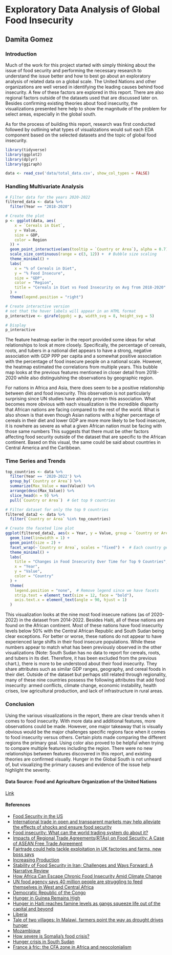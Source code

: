 # Exploratory Data Analysis of Global Food Insecurity
## Damita Gomez

### Introduction

Much of the work for this project started with simply thinking about the issue of food security and performing the necessary research to understand the issue better and how to best go about an exploratory analysis of related data on a global scale. The United Nations and other organizations are well versed in identifying the leading causes behind food insecurity. A few of these factors are explored in this report. There are also regional factors outside of the datasets used that are discussed later on. Besides confirming existing theories about food insecurity, the visualizations presented here help to show the magnitude of the problem for select areas, especially in the global south.

As for the process of building this report, research was first conducted followed by outlining what types of visualizations would suit each EDA component based on the selected datasets and the topic of global food insecurity.

```r
library(tidyverse)
library(ggplot2)
library(dplyr)
library(ggiraph)

data <- read_csv('data/total_data.csv', show_col_types = FALSE)
```

### Handling Multivariate Analysis
```r
# Filter data for the years 2020-2022
filtered_data <- data %>% 
  filter(Year == "2018-2020")

# Create the plot
p <- ggplot(data, aes(
    x = `Cereals in Diet`, 
    y = Value, 
    size = GDP, 
    color = Region
  )) +
  geom_point_interactive(aes(tooltip = `Country or Area`), alpha = 0.7) +  # Interactive hover labels
  scale_size_continuous(range = c(3, 12)) +  # Bubble size scaling
  theme_minimal() +
  labs(
    x = "% of Cereals in Diet",
    y = "% Food Insecure",
    size = "GDP",
    color = "Region",
    title = "Cereals in Diet vs Food Insecurity on Avg from 2018-2020"
  ) +
  theme(legend.position = "right")

# Create interactive version
# not that the hover labels will appear in an HTML format
p_interactive <- girafe(ggobj = p, width_svg = 8, height_svg = 5)

# Display
p_interactive
```

The feature heatmap earlier in the report provided some ideas for what relationships to look at more closely. Specifically, the percentage of cereals, roots, and tubers in a national diet appears to have a strong, negative association with GDP PPP per capita and a somewhat positive association with the percentage of food insecure people on a national scale. However, the heatmap estimated the correlations from multiple years. This bubble map looks at the previous features mentioned in closer detail from 2018-2020 while also distinguishing the observations by geographic region.

For nations in Africa and Asia, there does seem to be a positive relationship between diet and food insecurity. This observation is not particularly surprising since UN studies have already proven this association. What becomes more obvious with each visualization is the incredible disparity that African nations are facing compared to the rest of the world. What is also shown is that even though Asian nations with a higher percentage of cereals in their diet and lower GDP are more more likely to be food insecure, it is nowhere as severe as what a given African nation must be facing with those same numbers This suggests that there must be other factors affecting food security outside of the dataset that are specific to the African continent. Based on this visual, the same could be said about countries in Central America and the Caribbean.

### Time Series and Trends

```r
top_countries <- data %>%
  filter(Year == '2020-2022') %>%
  group_by(`Country or Area`) %>%
  summarize(Max_Value = max(Value)) %>%
  arrange(desc(Max_Value)) %>%
  slice_head(n = 9) %>%
  pull(`Country or Area`)  # Get top 9 countries

# Filter dataset for only the top 9 countries
filtered_data2 <- data %>%
  filter(`Country or Area` %in% top_countries)

# Create the faceted line plot
ggplot(filtered_data2, aes(x = Year, y = Value, group = `Country or Area`, color = `Country or Area`)) +
  geom_line(linewidth = 1) +
  geom_point(size = 2) +
  facet_wrap(~`Country or Area`, scales = "fixed") +  # Each country gets its own plot
  theme_minimal() +
  labs(
    title = "Changes in Food Insecurity Over Time for Top 9 Countries",
    x = "Year",
    y = "Value",
    color = "Country"
  ) +
  theme(
    legend.position = "none",  # Remove legend since we have facets
    strip.text = element_text(size = 12, face = "bold"),
    axis.text.x = element_text(angle = 90, hjust = 1)
  )
```

This visualization looks at the nine most food insecure nations (as of 2020-2022) in the dataset from 2014-2022. Besides Haiti, all of these nations are found on the African continent. Most of these nations have food insecurity levels below 50% with the Central African Republic and South Sudan being clear exceptions. For better or worse, these nations do not appear to have experienced large shifts in their food insecure populations. While these numbers appear to match what has been previously observed in the other visualizations (Note: South Sudan has no data to report for cereals, roots, and tubers in its diet. Therefore, it has been excluded from the previous chart.), there is more to be understood about their food insecurity. They share attributes such as similar GDP ranges, geography, and cereal foods in their diet. Outside of the dataset but perhaps still related through regionality, many of these nine countries possess the following attributes that add food insecurity: armed conflicts, climate change, economic instability, health crises, low agricultural production, and lack of infrastructure in rural areas.

### Conclusion

Using the various visualizations in the report, there are clear trends when it comes to food insecurity. With more data and additional features, more observations could be made. However, one major takeaway that is visually obvious would be the major challenges specific regions face when it comes to food insecurity versus others. Certain plots made comparing the different regions the primary goal. Using color also proved to be helpful when trying to compare multiple features including the region. There were no new relationships between features discovered in this report, and existing theories are confirmed visually. Hunger in the Global South is not unheard of, but visualizing the primary causes and evidence of the issue help highlight the severity.

#### Data Source: Food and Agriculture Organization of the United Nations
[Link](http://data.un.org/Explorer.aspx)

#### References

- [Food Security in the US](https://www.ers.usda.gov/topics/food-nutrition-assistance/food-security-in-the-us/measurement)
- [International trade in open and transparent markets may help alleviate the effects of shocks and ensure food security](https://sdgpulse.unctad.org/trade-agriculture-biotrade/)
- [Food insecurity: What can the world trading system do about it?](https://www.piie.com/publications/policy-briefs/2023/food-insecurity-what-can-world-trading-system-do-about-it)
- [Impacts of Regional Trade Agreements(RTAs) on Food Security: A Case of ASEAN Free Trade Agreement](https://arxiv.org/abs/1407.2677)
- [Fairtrade could help tackle exploitation in UK factories and farms, new boss says](https://www.theguardian.com/business/2025/jan/25/fairtrade-uk-factories-farms-ethical-trade-eleanor-harrison)
- [Increasing Production](https://wad.jrc.ec.europa.eu/irrigations)
- [Stability of Food Security in Iran; Challenges and Ways Forward: A Narrative Review](https://pmc.ncbi.nlm.nih.gov/articles/PMC9874189/)
- [How Africa Can Escape Chronic Food Insecurity Amid Climate Change](https://www.imf.org/en/Blogs/Articles/2022/09/14/how-africa-can-escape-chronic-food-insecurity-amid-climate-change)
- [UN food agency says 40 million people are struggling to feed themselves in West and Central Africa](https://apnews.com/article/africa-food-insecurity-hunger-304b66ef7b9b56262fe1114a4b28c7e6)
- [Democratic Republic of the Congo](https://www.wfp.org/countries/democratic-republic-congo)
- [Hunger in Guinea Remains High](https://borgenproject.org/famine-in-guinea/)
- [Hunger in Haiti reaches famine levels as gangs squeeze life out of the capital and beyond](https://apnews.com/article/haiti-hunger-starving-report-af625f8d80698788624dfbcc30c656a4)
- [Liberia](https://www.wfp.org/countries/liberia)
- [Tale of two villages: In Malawi, farmers point the way as drought drives hunger](https://www.wfp.org/stories/tale-two-villages-malawi-farmers-point-way-drought-drives-hunger)
- [Mozambique](https://www.wfp.org/countries/mozambique)
- [How severe is Somalia’s food crisis?](https://www.nrc.no/perspectives/2023/how-severe-is-somalias-food-crisis)
- [Hunger crisis in South Sudan](https://www.oxfam.org/en/what-we-do/emergencies/hunger-crisis-south-sudan)
- [France à fric: the CFA zone in Africa and neocolonialism](chrome-extension://efaidnbmnnnibpcajpcglclefindmkaj/https://research-portal.st-andrews.ac.uk/files/258644339/Taylor_2019_TWQ_CFAzone_AAM.pdf)